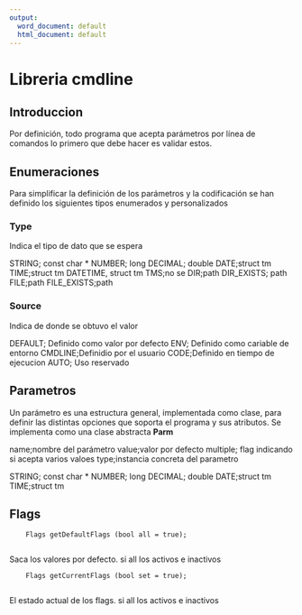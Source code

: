 ```yaml
---
output:
  word_document: default
  html_document: default
---
```

# Libreria cmdline

## Introduccion

Por definición, todo programa que acepta parámetros por línea de comandos lo primero que debe hacer es validar estos.


## Enumeraciones

Para simplificar la definición de los parámetros y la codificación se han definido los siguientes tipos enumerados y personalizados

### Type

Indica el tipo de dato que se espera 

STRING; const char *
NUMBER; long
DECIMAL; double
DATE;struct tm
TIME;struct tm
DATETIME, struct tm
TMS;no se
DIR;path
DIR_EXISTS; path
FILE;path
FILE_EXISTS;path

### Source

Indica de donde se obtuvo el valor

DEFAULT; Definido como valor por defecto
ENV; Definido como cariable de entorno
CMDLINE;Definidio por el usuario
CODE;Definido en tiempo de ejecucion
AUTO; Uso reservado

## Parametros

Un parámetro es una estructura general, implementada como clase, para definir las distintas opciones que soporta el programa y sus atributos.
Se implementa como una clase abstracta **Parm**

name;nombre del parámetro
value;valor por defecto
multiple; flag indicando si acepta varios valoes
type;instancia concreta del parametro



STRING; const char *
NUMBER; long
DECIMAL; double
DATE;struct tm
TIME;struct tm

## Flags

		Flags getDefaultFlags (bool all = true);
		
Saca los valores por defecto. si all los activos e inactivos

		Flags getCurrentFlags (bool set = true);
		
El estado actual de los flags. si all los activos e inactivos		
